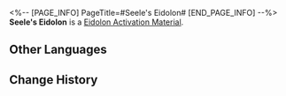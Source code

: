 <%-- [PAGE_INFO]
PageTitle=#Seele's Eidolon#
[END_PAGE_INFO] --%>
{{Item Infobox
|id          = 11102
|image       = Item Seele's Eidolon.png
|type        = Eidolon Activation Material
|invCategory = 
|rarity      = 5
|effect      = 
|description = Material for raising Seele's Eidolon Level.
}}
'''Seele's Eidolon''' is a [[Eidolon Activation Material]].

==Other Languages==
{{Other Languages
|en   = Seele's Eidolon
|zhs  = 【希儿】的星魂
|zht  = 【希兒】的星魂
|ja   = 「ゼーレ」の星魂
|ko   = [제레]의 성혼
|es   = Eidolon de Seele
|fr   = Eidolon de Seele
|ru   = Эйдолон Зеле
|th   = Eidolon ของ Seele
|vi   = Tinh Hồn Seele
|de   = Seeles Eidolon
|id   = Seele's Eidolon
|pt   = Eidolon de Seele
}}

==Change History==
{{Change History|1.0}}